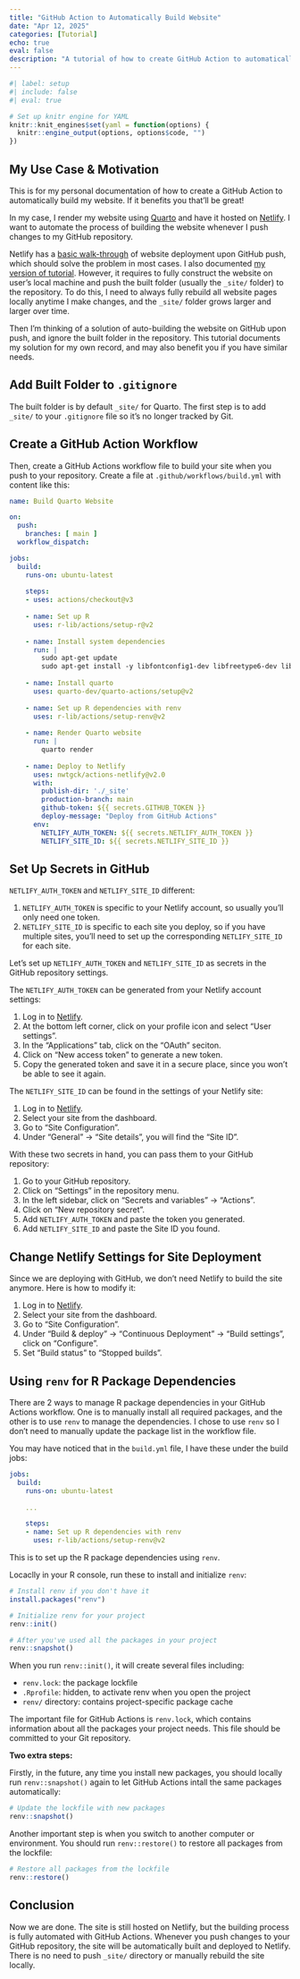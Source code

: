 ```yaml
---
title: "GitHub Action to Automatically Build Website"
date: "Apr 12, 2025"
categories: [Tutorial]
echo: true
eval: false
description: "A tutorial of how to create GitHub Action to automatically build your website."
---
```


```r
#| label: setup
#| include: false
#| eval: true

# Set up knitr engine for YAML
knitr::knit_engines$set(yaml = function(options) {
  knitr::engine_output(options, options$code, "")
})
```

## My Use Case & Motivation

This is for my personal documentation of how to create a GitHub Action to automatically build my website. If it benefits you that'll be great!

In my case, I render my website using [Quarto](https://quarto.org) and have it hosted on [Netlify](https://www.netlify.com). I want to automate the process of building the website whenever I push changes to my GitHub repository.

Netlify has a [basic walk-through](https://www.netlify.com/blog/2016/09/29/a-step-by-step-guide-deploying-on-netlify/) of website deployment upon GitHub push, which should solve the problem in most cases. I also documented [my version of tutorial](https://pingfanhu.com/blogs/02_how_to_make_a_personal_website/). However, it requires to fully construct the website on user's local machine and push the built folder (usually the `_site/` folder) to the repository. To do this, I need to always fully rebuild all website pages locally anytime I make changes, and the `_site/` folder grows larger and larger over time.

Then I'm thinking of a solution of auto-building the website on GitHub upon push, and ignore the built folder in the repository. This tutorial documents my solution for my own record, and may also benefit you if you have similar needs.

## Add Built Folder to `.gitignore`

The built folder is by default `_site/` for Quarto. The first step is to add `_site/` to your `.gitignore` file so it's no longer tracked by Git.

## Create a GitHub Action Workflow

Then, create a GitHub Actions workflow file to build your site when you push to your repository. Create a file at `.github/workflows/build.yml` with content like this:

```yaml
name: Build Quarto Website

on:
  push:
    branches: [ main ]
  workflow_dispatch:

jobs:
  build:
    runs-on: ubuntu-latest
    
    steps:
    - uses: actions/checkout@v3
    
    - name: Set up R
      uses: r-lib/actions/setup-r@v2
      
    - name: Install system dependencies
      run: |
        sudo apt-get update
        sudo apt-get install -y libfontconfig1-dev libfreetype6-dev libpng-dev libtiff5-dev libjpeg-dev libfribidi-dev
      
    - name: Install quarto
      uses: quarto-dev/quarto-actions/setup@v2
      
    - name: Set up R dependencies with renv
      uses: r-lib/actions/setup-renv@v2
      
    - name: Render Quarto website
      run: |
        quarto render
        
    - name: Deploy to Netlify
      uses: nwtgck/actions-netlify@v2.0
      with:
        publish-dir: './_site'
        production-branch: main
        github-token: ${{ secrets.GITHUB_TOKEN }}
        deploy-message: "Deploy from GitHub Actions"
      env:
        NETLIFY_AUTH_TOKEN: ${{ secrets.NETLIFY_AUTH_TOKEN }}
        NETLIFY_SITE_ID: ${{ secrets.NETLIFY_SITE_ID }}
```

## Set Up Secrets in GitHub

::: {.callout-note}
`NETLIFY_AUTH_TOKEN` and `NETLIFY_SITE_ID` different:

1. `NETLIFY_AUTH_TOKEN` is specific to your Netlify account, so usually you'll only need one token.
2. `NETLIFY_SITE_ID` is specific to each site you deploy, so if you have multiple sites, you'll need to set up the corresponding `NETLIFY_SITE_ID` for each site.
:::

Let's set up `NETLIFY_AUTH_TOKEN` and `NETLIFY_SITE_ID` as secrets in the GitHub repository settings.

The `NETLIFY_AUTH_TOKEN` can be generated from your Netlify account settings:

1. Log in to [Netlify](https://app.netlify.com/).
2. At the bottom left corner, click on your profile icon and select "User settings".
3. In the "Applications" tab, click on the "OAuth" seciton.
4. Click on "New access token" to generate a new token.
5. Copy the generated token and save it in a secure place, since you won't be able to see it again.

The `NETLIFY_SITE_ID` can be found in the settings of your Netlify site:

1. Log in to [Netlify](https://app.netlify.com/).
2. Select your site from the dashboard.
3. Go to "Site Configuration".
4. Under "General" -> "Site details", you will find the "Site ID".

With these two secrets in hand, you can pass them to your GitHub repository:

1. Go to your GitHub repository.
2. Click on "Settings" in the repository menu.
3. In the left sidebar, click on "Secrets and variables" -> "Actions".
4. Click on "New repository secret".
5. Add `NETLIFY_AUTH_TOKEN` and paste the token you generated.
6. Add `NETLIFY_SITE_ID` and paste the Site ID you found.

## Change Netlify Settings for Site Deployment

Since we are deploying with GitHub, we don't need Netlify to build the site anymore. Here is how to modify it:

1. Log in to [Netlify](https://app.netlify.com/).
2. Select your site from the dashboard.
3. Go to "Site Configuration".
4. Under "Build & deploy" -> "Continuous Deployment" -> "Build settings", click on "Configure".
5. Set "Build status" to "Stopped builds".

## Using `renv` for R Package Dependencies

There are 2 ways to manage R package dependencies in your GitHub Actions workflow. One is to manually install all required packages, and the other is to use `renv` to manage the dependencies. I chose to use `renv` so I don't need to manually update the package list in the workflow file.

You may have noticed that in the `build.yml` file, I have these under the build jobs:

```yaml
jobs:
  build:
    runs-on: ubuntu-latest
    
    ...

    steps:
    - name: Set up R dependencies with renv
      uses: r-lib/actions/setup-renv@v2
```

This is to set up the R package dependencies using `renv`.

Locaclly in your R console, run these to install and initialize `renv`:

```r
# Install renv if you don't have it
install.packages("renv")

# Initialize renv for your project
renv::init()

# After you've used all the packages in your project
renv::snapshot()
```

When you run `renv::init()`, it will create several files including:

- `renv.lock`: the package lockfile
- `.Rprofile`: hidden, to activate renv when you open the project
- `renv/` directory: contains project-specific package cache

The important file for GitHub Actions is `renv.lock`, which contains information about all the packages your project needs. This file should be committed to your Git repository.

**Two extra steps:**

Firstly, in the future, any time you install new packages, you should locally run `renv::snapshot()` again to let GitHub Actions intall the same packages automatically:

```r
# Update the lockfile with new packages
renv::snapshot()
```

Another important step is when you switch to another computer or environment. You should run `renv::restore()` to restore all packages from the lockfile:

```r
# Restore all packages from the lockfile
renv::restore()
```

## Conclusion

Now we are done. The site is still hosted on Netlify, but the building process is fully automated with GitHub Actions. Whenever you push changes to your GitHub repository, the site will be automatically built and deployed to Netlify. There is no need to push `_site/` directory or manually rebuild the site locally.